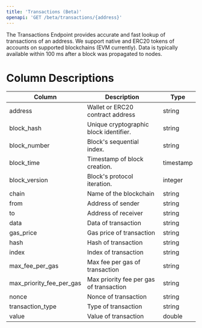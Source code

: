 ```yaml
---
title: 'Transactions (Beta)'
openapi: 'GET /beta/transactions/{address}'
---
```


The Transactions Endpoint provides accurate and fast lookup of transactions of an address. 
We support native and ERC20 tokens of accounts on supported blockchains (EVM currently).
Data is typically available within 100 ms after a block was propagated to nodes.


# Column Descriptions

| Column                          | Description                                                   | Type          |
|---------------------------------|---------------------------------------------------------------|---------------|
| address                         | Wallet or ERC20 contract address                              | string        |
| block_hash                      | Unique cryptographic block identifier.                        | string        |
| block_number                    | Block's sequential index.                                     | string        |
| block_time                      | Timestamp of block creation.                                  | timestamp     |
| block_version                   | Block's protocol iteration.                                   | integer       |
| chain                           | Name of the blockchain                                        | string        |
| from                            | Address of sender                                             | string        |
| to                              | Address of receiver                                           | string        |
| data                            | Data of transaction                                           | string        |
| gas_price                       | Gas price of transaction                                      | string        |
| hash                            | Hash of transaction                                           | string        |
| index                           | Index of transaction                                          | string        |
| max_fee_per_gas                 | Max fee per gas of transaction                                | string        |
| max_priority_fee_per_gas        | Max priority fee per gas of transaction                       | string        |
| nonce                           | Nonce of transaction                                          | string        |
| transaction_type                | Type of transaction                                           | string        |
| value                           | Value of transaction                                          | double        |